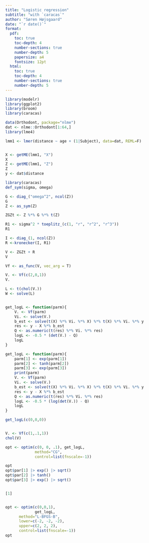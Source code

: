 ```yaml
---
title: "Logistic regression"
subtitle: "with `caracas`"
author: "Søren Højsgaard"
date: "`r date()`"
format: 
  pdf: 
    toc: true
    toc-depth: 4
    number-sections: true
    number-depth: 5
    papersize: a4
    fontsize: 12pt
  html:
    toc: true
    toc-depth: 4
    number-sections: true
    number-depth: 5
---
```


\def\cov{Cov}
\def\corr{Corr}
\def\var{Var}
\def\nn{\nonumber}

\def\E{\mathbb{E}}
\def\EE{\mathbb{E}}
\def\Var{\mathbb{V}\text{ar}}
\def\Cov{\mathbb{C}\text{ov}}
\def\Corr{\mathbb{C}\text{orr}}

\def\zz{\mathbf{E}}
\def\pkg#1{\texttt{#1}}
\def\bbeta1{\mathbf{\beta}}
\def\transp{^\top}
\def\inv{^{-1}}
\def\fixme#1{\textbf{FIXME: #1}}


```r
library(modelr)
library(ggplot2)
library(broom)
library(caracas)
```

```r
data(Orthodont, package="nlme")
dat <- nlme::Orthodont[1:64,]
library(lme4)

lmm1 <- lmer(distance ~ age + (1|Subject), data=dat, REML=F)


X <- getME(lmm1, "X")
X
Z <- getME(lmm1, "Z")
Z
y <- dat$distance

```

```r
library(caracas) 
def_sym(sigma, omega)

G <- diag_("omega^2", ncol(Z))
G
Z <- as_sym(Z)

ZGZt <- Z %*% G %*% t(Z)

R1 <- sigma^2 * toeplitz_(c(1, "r", "r^2", "r^3"))
R1

I <- diag_(1, ncol(Z))
R <-kronecker(I, R1)

V <- ZGZt + R
V

Vf <- as_func(V, vec_arg = T)

V. <- Vf(c(2,0,1))
V.

L <- t(chol(V.))
W <- solve(L)


get_logL <- function(parm){
    V. <- Vf(parm)
    Vi. <- solve(V.)
    b_est <- solve(t(X) %*% Vi. %*% X) %*% t(X) %*% Vi. %*% y
    res <- y - X %*% b_est 
    Q <- as.numeric(t(res) %*% Vi. %*% res)
    logL <- -0.5 * (det(V.) - Q)
    logL
}

get_logL <- function(parm){
    parm[1] <- exp(parm[1])
    parm[2] <- tanh(parm[2])
    parm[3] <- exp(parm[3])
    print(parm)
    V. <- Vf(parm)
    Vi. <- solve(V.)
    b_est <- solve(t(X) %*% Vi. %*% X) %*% t(X) %*% Vi. %*% y
    res <- y - X %*% b_est 
    Q <- as.numeric(t(res) %*% Vi. %*% res)
    logL <- -0.5 * (log(det(V.)) - Q)
    logL
}

get_logL(c(0,0,0))


V. <- Vf(c(1,.1,1))
chol(V)

opt <- optim(c(0, 0, .1), get_logL,
             method="CG",
             control=list(fnscale=-1))

opt
opt$par[1] |> exp() |> sqrt()
opt$par[2] |> tanh() 
opt$par[3] |> exp() |> sqrt()


[1]


opt <- optim(c(0,0,1),
             get_logL,
      method="L-BFGS-B",
      lower=c(-2, -2, -2),
      upper=c(2, 2, 2),
      control=list(fnscale=-1))
opt



```
